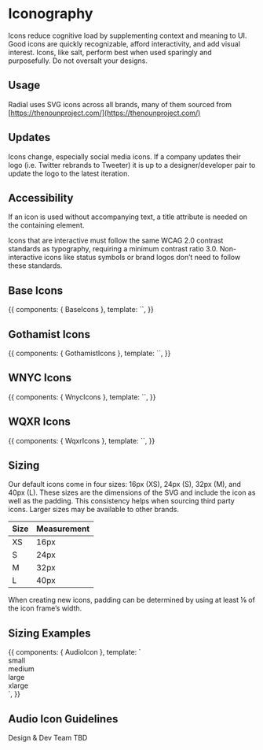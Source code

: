 
<Meta title="Foundations/Iconography" />

# Iconography

Icons reduce cognitive load by supplementing context and meaning to UI. Good icons are quickly recognizable, afford interactivity, and add visual interest. Icons, like salt, perform best when used sparingly and purposefully. Do not oversalt your designs.

## Usage

Radial uses SVG icons across all brands, many of them sourced from [https://thenounproject.com/](https://thenounproject.com/)

## Updates
Icons change, especially social media icons. If a company updates their logo (i.e. Twitter rebrands to Tweeter) it is up to a designer/developer pair to update the logo to the latest iteration.

## Accessibility

If an icon is used without accompanying text, a title attribute is needed on the containing element.

Icons that are interactive must follow the same WCAG 2.0 contrast standards as typography, requiring a minimum contrast ratio 3.0. Non-interactive icons like status symbols or brand logos don’t need to follow these standards.

## Base Icons

<Canvas>
    <Story name="Base Icons">
        {{
            components: { BaseIcons },
            template: `<base-icons />`,
        }}
    </Story>
</Canvas>

## Gothamist Icons

<Canvas>
    <Story name="Gothamist Icons">
        {{
            components: { GothamistIcons },
            template: `<gothamist-icons />`,
        }}
    </Story>
</Canvas>

## WNYC Icons

<Canvas>
    <Story name="Wnyc Icons">
        {{
            components: { WnycIcons },
            template: `<wnyc-icons />`,
        }}
    </Story>
</Canvas>

## WQXR Icons

<Canvas>
    <Story name="Wqxr Icons">
        {{
            components: { WqxrIcons },
            template: `<wqxr-icons />`,
        }}
    </Story>
</Canvas>

## Sizing

Our default icons come in four sizes: 16px (XS), 24px (S), 32px (M), and 40px (L). These sizes are the dimensions of the SVG and include the icon as well as the padding. This consistency helps when sourcing third party icons. Larger sizes may be available to other brands.

| Size | Measurement |
| -- | -- |
| XS | 16px |
| S | 24px |
| M | 32px |
| L | 40px |

When creating new icons, padding can be determined by using at least ⅛ of the icon frame’s width.

## Sizing Examples

<Canvas>
    <Story name="Sizing Examples">
        {{
            components: { AudioIcon },
            template: `
  <div class="l-grid l-grid--4up">
    <div>
      <div class="u-flex u-align-items--center u-space--bottom">
        <span class="o-icon u-icon--s u-space--right">
          <audio-icon title="test title" />
        </span>
        <div>small</div>
      </div>
    </div>
    <div>
      <div class="u-flex u-align-items--center u-space--bottom">
        <span class="o-icon u-icon--m u-space--right">
          <audio-icon title="test title" />
        </span>
        <div>medium</div>
      </div>
    </div>
    <div>
      <div class="u-flex u-align-items--center u-space--bottom">
        <span class="o-icon u-icon--i u-space--right">
          <audio-icon title="test title" />
        </span>
        <div>large</div>
      </div>
    </div>
    <div>
      <div class="u-flex u-align-items--center u-space--bottom">
        <span class="o-icon u-icon--xl u-space--right">
          <audio-icon title="test title" />
        </span>
        <div>xlarge</div>
      </div>
    </div>
  </div>
`,
        }}
    </Story>
</Canvas>

## Audio Icon Guidelines

Design & Dev Team TBD

